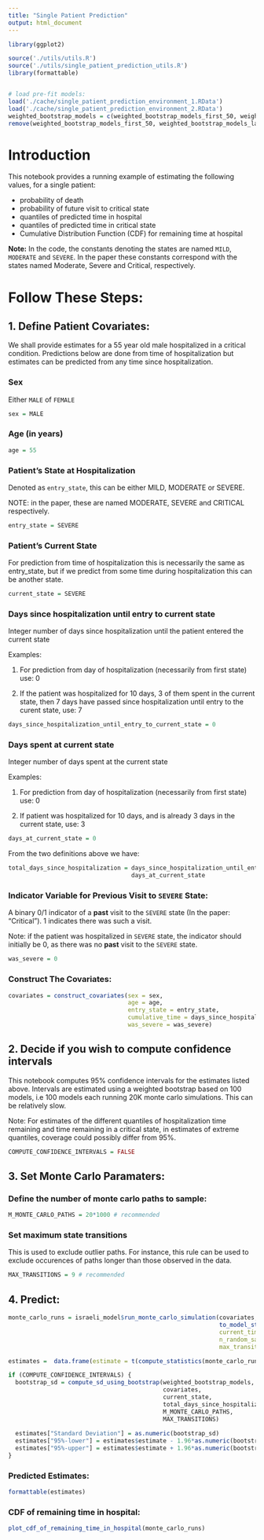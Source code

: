 ```yaml
---
title: "Single Patient Prediction"
output: html_document
---
```



```r
library(ggplot2)

source('./utils/utils.R')
source('./utils/single_patient_prediction_utils.R')
library(formattable)


# load pre-fit models:
load('./cache/single_patient_prediction_environment_1.RData')
load('./cache/single_patient_prediction_environment_2.RData')
weighted_bootstrap_models = c(weighted_bootstrap_models_first_50, weighted_bootstrap_models_last_50)
remove(weighted_bootstrap_models_first_50, weighted_bootstrap_models_last_50)
```


# Introduction

This notebook provides a running example of estimating the following values, for a single patient: 

  * probability of death
  * probability of future visit to critical state
  * quantiles of predicted time in hospital
  * quantiles of predicted time in critical state
  * Cumulative Distribution Function (CDF) for remaining time at hospital

**Note:** In the code, the constants denoting the states are named `MILD`, `MODERATE` and `SEVERE`. In the paper these constants correspond with the states named Moderate, Severe and Critical, respectively.

# Follow These Steps:

## 1. Define Patient Covariates:

We shall provide estimates for a 55 year old male hospitalized in a critical condition. Predictions below are done from time of hospitalization but estimates can be predicted from any time since hospitalization.


### Sex

Either `MALE` of `FEMALE`

```r
sex = MALE
```

### Age (in years)

```r
age = 55
```


### Patient's State at Hospitalization

Denoted as `entry_state`, this can be either MILD, MODERATE or SEVERE.

NOTE: in the paper, these are named MODERATE, SEVERE and CRITICAL respectively.

```r
entry_state = SEVERE
```


### Patient's Current State

For prediction from time of hospitalization this is necessarily the same as entry_state, but if we predict from some time during hospitalization this can be another state.

```r
current_state = SEVERE
```


### Days since hospitalization until entry to current state

Integer number of days since hospitalization until the patient entered the current state

Examples:

 1. For prediction from day of hospitalization (necessarily from first state) use: 0
 
 2. If the patient was hospitalized for 10 days, 3 of them spent in the current state, then 7 days have passed since hospitalization until entry to the curent state, use: 7

```r
days_since_hospitalization_until_entry_to_current_state = 0
```

### Days spent at current state

Integer number of days spent at the current state

Examples:

  1. For prediction from day of hospitalization (necessarily from first state) use: 0
  
  2. If patient was hospitalized for 10 days, and is already 3 days in the current state, use: 3

```r
days_at_current_state = 0
```

From the two definitions above we have:

```r
total_days_since_hospitalization = days_since_hospitalization_until_entry_to_current_state + 
                                   days_at_current_state
```


### Indicator Variable for Previous Visit to `SEVERE` State:

A binary 0/1 indicator of a **past** visit to the `SEVERE` state (In the paper: "Critical"). 1 indicates there was such a visit. 

Note: if the patient was hospitalized in `SEVERE` state, the indicator should initially be 0, as there was no **past** visit to the `SEVERE` state.

```r
was_severe = 0
```



### Construct The Covariates:

```r
covariates = construct_covariates(sex = sex,
                                  age = age,
                                  entry_state = entry_state,
                                  cumulative_time = days_since_hospitalization_until_entry_to_current_state,
                                  was_severe = was_severe)
```



## 2. Decide if you wish to compute confidence intervals 

This notebook computes 95% confidence intervals for the estimates listed above. Intervals are estimated using a weighted bootstrap based on 100 models, i.e 100 models each running 20K monte carlo simulations. This can be relatively slow.

Note: For estimates of the different quantiles of hospitalization time remaining and time remaining in a critical state, in estimates of extreme quantiles, coverage could possibly differ from 95%.

```r
COMPUTE_CONFIDENCE_INTERVALS = FALSE
```


## 3. Set Monte Carlo Paramaters:


### Define the number of monte carlo paths to sample:

```r
M_MONTE_CARLO_PATHS = 20*1000 # recommended
```


### Set maximum state transitions

This is used to exclude outlier paths. For instance, this rule can be used to exclude occurences of paths longer than those observed in the data.

```r
MAX_TRANSITIONS = 9 # recommended
```


## 4. Predict:

```r
monte_carlo_runs = israeli_model$run_monte_carlo_simulation(covariates, 
                                                            to_model_state(current_state), # model uses a merged moderate/mild state
                                                            current_time = total_days_since_hospitalization,
                                                            n_random_samples = M_MONTE_CARLO_PATHS,
                                                            max_transitions = MAX_TRANSITIONS)

estimates =  data.frame(estimate = t(compute_statistics(monte_carlo_runs)))

if (COMPUTE_CONFIDENCE_INTERVALS) {
  bootstrap_sd = compute_sd_using_bootstrap(weighted_bootstrap_models,
                                            covariates, 
                                            current_state,
                                            total_days_since_hospitalization, 
                                            M_MONTE_CARLO_PATHS, 
                                            MAX_TRANSITIONS)
  
  estimates["Standard Deviation"] = as.numeric(bootstrap_sd)
  estimates["95%-lower"] = estimates$estimate - 1.96*as.numeric(bootstrap_sd)
  estimates["95%-upper"] = estimates$estimate + 1.96*as.numeric(bootstrap_sd)
}
```

### Predicted Estimates:

```r
formattable(estimates)
```

### CDF of remaining time in hospital:

```r
plot_cdf_of_remaining_time_in_hospital(monte_carlo_runs)
```

